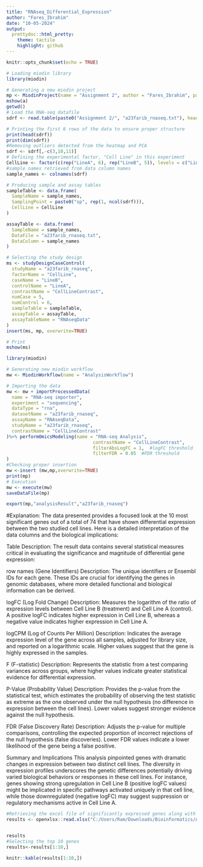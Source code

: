 ---
title: "RNAseq_Differential_Expression"
author: "Fares_Ibrahim"
date: "10-05-2024"
output:
  prettydoc::html_pretty:
    theme: tactile
    highlight: github
---

```{r setup, include=FALSE}
knitr::opts_chunk$set(echo = TRUE)
```



```{r Q1 code, message = FALSE}
# Loading miodin library
library(miodin)

# Generating a new miodin project
mp <- MiodinProject(name = "Assignment 2", author = "Fares_Ibrahim", path = ".")
mshow(a)
getwd()
# Load the RNA-seq datafile
sdrf <- read.table(paste0("Assignment 2/", "a23farib_rnaseq.txt"), header = TRUE, as.is = TRUE, row.names = 1, sep = "\t")

# Printing the first 6 rows of the data to ensure proper structure
print(head(sdrf))
print(dim(sdrf))
#Removing outliers detected from the heatmap and PCA
sdrf <- sdrf[,-c(3,10,11)]
# Defining the experimental factor, "Cell Line" in this experiment
CellLine <- factor(c(rep("LineA", 6), rep("LineB", 5)), levels = c("LineA", "LineB"))
#sample names retrieved from data column names
sample_names <- colnames(sdrf)

# Producing sample and assay tables
sampleTable <- data.frame(
  SampleName = sample_names,
  SamplingPoint = paste0("sp", rep(1, ncol(sdrf))),
  CellLine = CellLine
)

assayTable <- data.frame(
  SampleName = sample_names,
  DataFile = "a23farib_rnaseq.txt",
  DataColumn = sample_names
)

# Selecting the study design 
ms <- studyDesignCaseControl(
  studyName = "a23farib_rnaseq",
  factorName = "CellLine",
  caseName = "LineB",
  controlName = "LineA",
  contrastName = "CellLineContrast",
  numCase = 5,
  numControl = 6,  
  sampleTable = sampleTable,
  assayTable = assayTable,
  assayTableName = "RNAseqData"
)
insert(ms, mp, overwrite=TRUE)

# Print
mshow(ms)

```



```{r Q2 code, message = FALSE}
library(miodin)

# Generating new miodin workflow
mw <- MiodinWorkflow(name = "AnalysisWorkflow")

# Importing the data
mw <- mw + importProcessedData(
  name = "RNA-seq importer",
  experiment = "sequencing",
  dataType = "rna",
  datasetName = "a23farib_rnaseq",
  assayName = "RNAseqData",
  studyName = "a23farib_rnaseq",
  contrastName = "CellLineContrast"
)%>% performOmicsModeling(name = "RNA-seq Analysis",
                                contrastName = "CellLineContrast",
                                filterAbsLogFC = 1,  #logFC threshold
                                filterFDR = 0.05  #FDR threshold
)
#Checking proper insertion
mw <-insert (mw,mp,overwrite=TRUE)
print(mp)
# Execution
mw <- execute(mw)
saveDataFile(mp)

export(mp,"analysisResult","a23farib_rnaseq")

```

#Explanation:
The data presented provides a focused look at the 10 most significant genes out of a total of 74 that have shown differential expression between the two studied cell lines. Here is a detailed interpretation of the data columns and the biological implications:

Table Description:
The result data contains several statistical measures critical in evaluating the significance and magnitude of differential gene expression:

row names (Gene Identifiers)
Description: The unique identifiers or Ensembl IDs for each gene. These IDs are crucial for identifying the genes in genomic databases, where more detailed functional and biological information can be derived.

logFC (Log Fold Change)
Description: Measures the logarithm of the ratio of expression levels between Cell Line B (treatment) and Cell Line A (control). A positive logFC indicates higher expression in Cell Line B, whereas a negative value indicates higher expression in Cell Line A.

logCPM (Log of Counts Per Million)
Description: Indicates the average expression level of the gene across all samples, adjusted for library size, and reported on a logarithmic scale. Higher values suggest that the gene is highly expressed in the samples.

F (F-statistic)
Description: Represents the statistic from a test comparing variances across groups, where higher values indicate greater statistical evidence for differential expression.

P-Value (Probability Value)
Description: Provides the p-value from the statistical test, which estimates the probability of observing the test statistic as extreme as the one observed under the null hypothesis (no difference in expression between the cell lines). Lower values suggest stronger evidence against the null hypothesis.

FDR (False Discovery Rate)
Description: Adjusts the p-value for multiple comparisons, controlling the expected proportion of incorrect rejections of the null hypothesis (false discoveries). Lower FDR values indicate a lower likelihood of the gene being a false positive.                                           

Summary and Implications
This analysis pinpointed genes with dramatic changes in expression between two distinct cell lines. The diversity in expression profiles underscores the genetic differences potentially driving varied biological behaviors or responses in these cell lines. For instance, genes showing strong upregulation in Cell Line B (positive logFC values) might be implicated in specific pathways activated uniquely in that cell line, while those downregulated (negative logFC) may suggest suppression or regulatory mechanisms active in Cell Line A.



```{r Q3 code, message = FALSE}
#Retrieving the excel file of significantly expressed genes along with their respective logFC, P-values, and FDR
results <- openxlsx::read.xlsx("C:/Users/Ram/Downloads/Bioinformatics/Assignment 2/exports/analysisResults/a23farib_rnaseq/RNA-seq Analysis/a23farib_rnaseq Differential testing.xlsx")


results
#Selecting the top 10 genes
results<-results[1:10,]

knitr::kable(results[1:10,])

```
